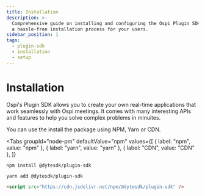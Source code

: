 ```yaml
---
title: Installation
description: >-
  Comprehensive guide on installing and configuring the Ospi Plugin SDK. Ensure
  a hassle-free installation process for your users.
sidebar_position: 1
tags:
  - plugin-sdk
  - installation
  - setup
---
```


# Installation

Ospi's Plugin SDK allows you to create your own real-time applications that work
seamlessly with Ospi meetings. It comes with many interesting APIs and features
to help you solve complex problems in minuites.

You can use the install the package using NPM, Yarn or CDN.


<Tabs
  groupId="node-pm"
  defaultValue="npm"
  values={[
    { label: "npm", value: "npm" },
    { label: "yarn", value: "yarn" },
    { label: "CDN", value: "CDN" },
  ]}
>
  <TabItem value="npm">

```shell
npm install @dytesdk/plugin-sdk
```

  </TabItem>
  <TabItem value="yarn">

```shell
yarn add @dytesdk/plugin-sdk
```

  </TabItem>
  <TabItem value="CDN">

```html
<script src="https://cdn.jsdelivr.net/npm/@dytesdk/plugin-sdk" />
```

  </TabItem>
</Tabs>

<head>
  <title>Plugin SDK Installation</title>
  <meta
    name="description"
    content="Comprehensive guide on installing and configuring the Ospi Plugin SDK. Ensure a hassle-free installation process for your users."
  />
</head>
